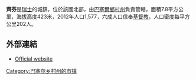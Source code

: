 '''齊芬'''是[[瑞士|瑞士]]的城鎮，位於該國北部，由[[巴塞爾鄉村州|巴塞爾鄉村州]]負責管轄，面積7.8平方公里，海拔高度423米，2012年人口1,577，六成人口信奉[[基督教|基督教]]，人口密度每平方公里202人。

==外部連結==
* [http://www.ziefen.ch Official website] {{de icon}}

{{Switzerland-geo-stub}}
[[Category:巴塞尔乡村州的市镇|Category:巴塞尔乡村州的市镇]]
